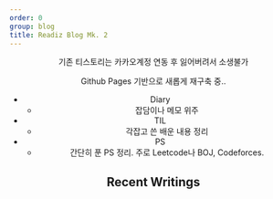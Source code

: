 ```yaml
---
order: 0
group: blog
title: Readiz Blog Mk. 2
---
```


<Header />

기존 티스토리는 카카오계정 연동 후 잃어버려서 소생불가

Github Pages 기반으로 새롭게 재구축 중..

- Diary
  - 잡담이나 메모 위주
- TIL
  - 각잡고 쓴 배운 내용 정리
- PS
  - 간단히 푼 PS 정리. 주로 Leetcode나 BOJ, Codeforces.

## Recent Writings

<RecentWritings />

<Comment />